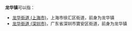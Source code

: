 '''龙华镇'''可以指：
{{PRC admin/disambig|13/11/27/101/000|35/03/22/109/000|44/13/22/117/000|44/13/24/118/000|50/01/16/109/000|51/15/29/103/000|13/05/24/202/000|36/07/82/206/000}}
*[[龙华街道_(上海市)|龙华街道 (上海市)]]，上海市徐汇区街道，前身为龙华镇
*[[龙华街道_(深圳市)|龙华街道 (深圳市)]]，广东省深圳市寶安区街道，前身为龙华镇
{{disambig|cat=三字中国镇名消歧义}}